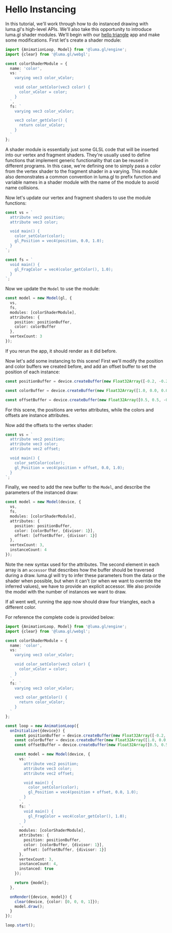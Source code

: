 
# Hello Instancing

<DeviceTabs />
<HelloInstancingExample />

In this tutorial, we'll work through how to do instanced drawing with luma.gl's high-level APIs. We'll also take this opportunity to introduce luma.gl shader modules. We'll begin with our [hello triangle](/docs/getting-started/hello-triangle) app and make some modifications. First let's create a shader module:

```typescript
import {AnimationLoop, Model} from '@luma.gl/engine';
import {clear} from '@luma.gl/webgl';

const colorShaderModule = {
  name: 'color',
  vs: `
    varying vec3 color_vColor;

    void color_setColor(vec3 color) {
      color_vColor = color;
    }
  `,
  fs: `
    varying vec3 color_vColor;

    vec3 color_getColor() {
      return color_vColor;
    }
  `
};
```

A shader module is essentially just some GLSL code that will be inserted into our vertex and fragment shaders. They're usually used to define functions that implement generic functionality that can be reused in different programs. In this case, we're defining one to simply pass a color from the vertex shader to the fragment shader in a varying. This module also demonstrates a common convention in luma.gl to prefix function and variable names in a shader module with the name of the module to avoid name collisions.

Now let's update our vertex and fragment shaders to use the module functions:

```typescript
const vs = `
  attribute vec2 position;
  attribute vec3 color;

  void main() {
    color_setColor(color);
    gl_Position = vec4(position, 0.0, 1.0);
  }
`;

const fs = `
  void main() {
    gl_FragColor = vec4(color_getColor(), 1.0);
  }
`;
```

Now we update the `Model` to use the module:

```typescript
const model = new Model(gl, {
  vs,
  fs,
  modules: [colorShaderModule],
  attributes: {
    position: positionBuffer,
    color: colorBuffer
  },
  vertexCount: 3
});
```

If you rerun the app, it should render as it did before.

Now let's add some instancing to this scene! First we'll modify the position and color buffers we created before, and add an offset buffer to set the position of each instance:

```typescript
const positionBuffer = device.createBuffer(new Float32Array([-0.2, -0.2, 0.2, -0.2, 0.0, 0.2]));

const colorBuffer = device.createBuffer(new Float32Array([1.0, 0.0, 0.0, 0.0, 1.0, 0.0, 0.0, 0.0, 1.0, 1.0, 1.0, 0.0]));

const offsetBuffer = device.createBuffer(new Float32Array([0.5, 0.5, -0.5, 0.5, 0.5, -0.5, -0.5, -0.5]));
```

For this scene, the positions are vertex attributes, while the colors and offsets are instance attributes.

Now add the offsets to the vertex shader:

```typescript
const vs = `
  attribute vec2 position;
  attribute vec3 color;
  attribute vec2 offset;

  void main() {
    color_setColor(color);
    gl_Position = vec4(position + offset, 0.0, 1.0);
  }
`;
```

Finally, we need to add the new buffer to the `Model`, and describe the parameters of the instanced draw:

```typescript
const model = new Model(device, {
  vs,
  fs,
  modules: [colorShaderModule],
  attributes: {
    position: positionBuffer,
    color: [colorBuffer, {divisor: 1}],
    offset: [offsetBuffer, {divisor: 1}]
  },
  vertexCount: 3,
  instanceCount: 4
});
```

Note the new syntax used for the attributes. The second element in each array is an `accessor` that describes how the buffer should be traversed during a draw. luma.gl will try to infer these parameters from the data or the shader when possible, but when it can't (or when we want to override the inferred values), we have to provide an explicit accessor. We also provide the model with the number of instances we want to draw.

If all went well, running the app now should draw four triangles, each a different color.

For reference the complete code is provided below:

```typescript
import {AnimationLoop, Model} from '@luma.gl/engine';
import {clear} from '@luma.gl/webgl';

const colorShaderModule = {
  name: 'color',
  vs: `
    varying vec3 color_vColor;

    void color_setColor(vec3 color) {
      color_vColor = color;
    }
  `,
  fs: `
    varying vec3 color_vColor;

    vec3 color_getColor() {
      return color_vColor;
    }
  `
};

const loop = new AnimationLoop({
  onInitialize({device}) {
    const positionBuffer = device.createBuffer(new Float32Array([-0.2, -0.2, 0.2, -0.2, 0.0, 0.2]));
    const colorBuffer = device.createBuffer(new Float32Array([1.0, 0.0, 0.0, 0.0, 1.0, 0.0, 0.0, 0.0, 1.0, 1.0, 1.0, 0.0]));
    const offsetBuffer = device.createBuffer(new Float32Array([0.5, 0.5, -0.5, 0.5, 0.5, -0.5, -0.5, -0.5]));

    const model = new Model(device, {
      vs: `
        attribute vec2 position;
        attribute vec3 color;
        attribute vec2 offset;

        void main() {
          color_setColor(color);
          gl_Position = vec4(position + offset, 0.0, 1.0);
        }
      `,
      fs: `
        void main() {
          gl_FragColor = vec4(color_getColor(), 1.0);
        }
      `,
      modules: [colorShaderModule],
      attributes: {
        position: positionBuffer,
        color: [colorBuffer, {divisor: 1}],
        offset: [offsetBuffer, {divisor: 1}]
      },
      vertexCount: 3,
      instanceCount: 4,
      instanced: true
    });

    return {model};
  },

  onRender({device, model}) {
    clear(device, {color: [0, 0, 0, 1]});
    model.draw();
  }
});

loop.start();
```
